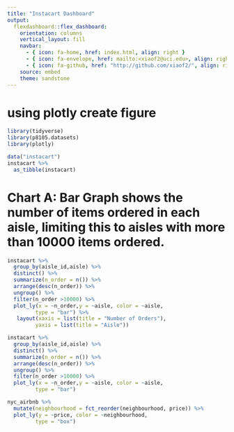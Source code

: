 ```yaml
---
title: "Instacart Dashboard"
output: 
  flexdashboard::flex_dashboard:
    orientation: columns
    vertical_layout: fill
    navbar:
      - { icon: fa-home, href: index.html, align: right }
      - { icon: fa-envelope, href: mailto:<xiaof2@uci.edu>, align: right }
      - { icon: fa-github, href: "http://github.com/xiaof2/", align: right }
    source: embed
    theme: sandstone
---
```


#  using plotly create figure

```r
library(tidyverse)
library(p8105.datasets)
library(plotly)
```

```r
data("instacart")
instacart %>% 
  as_tibble(instacart)
```

# Chart A: Bar Graph shows the number of items ordered in each aisle, limiting this to aisles with more than 10000 items ordered.

```r
instacart %>%
  group_by(aisle_id,aisle) %>% 
  distinct() %>% 
  summarize(n_order = n()) %>% 
  arrange(desc(n_order)) %>% 
  ungroup() %>% 
  filter(n_order >10000) %>% 
  plot_ly(x = ~n_order,y = ~aisle, color = ~aisle,
         type = "bar") %>% 
   layout(xaxis = list(title = "Number of Orders"),
         yaxis = list(title = "Aisle"))
```



```r
instacart %>%
  group_by(aisle_id,aisle) %>% 
  distinct() %>% 
  summarize(n_order = n()) %>% 
  arrange(desc(n_order)) %>% 
  ungroup() %>% 
  filter(n_order >10000) %>% 
  plot_ly(x = ~n_order,y = ~aisle, color = ~aisle,
         type = "bar")
```


```r
nyc_airbnb %>%
  mutate(neighbourhood = fct_reorder(neighbourhood, price)) %>%
  plot_ly(y = ~price, color = ~neighbourhood,
         type = "box")
```



